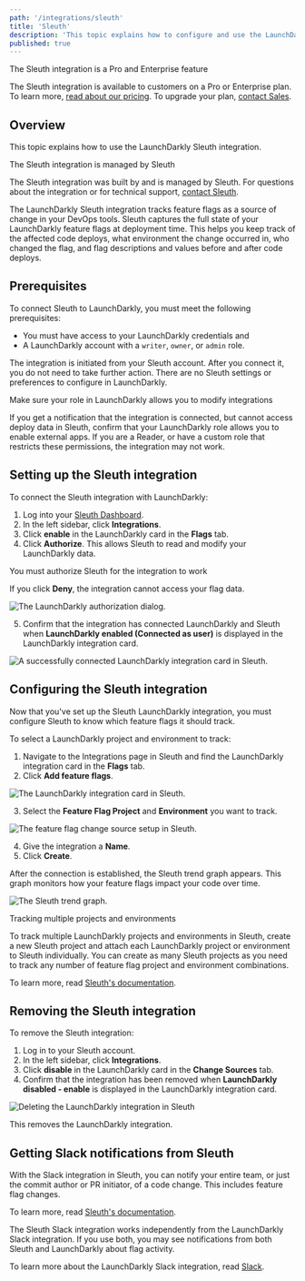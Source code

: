 ```yaml
---
path: '/integrations/sleuth'
title: 'Sleuth'
description: 'This topic explains how to configure and use the LaunchDarkly integration to track feature flags as a source of change in Sleuth.'
published: true
---
```


<Callout intent="primary">
<CalloutTitle>The Sleuth integration is a Pro and Enterprise feature</CalloutTitle>
<CalloutDescription>

The Sleuth integration is available to customers on a Pro or Enterprise plan. To learn more, [read about our pricing](https://launchdarkly.com/pricing/). To upgrade your plan, [contact Sales](https://launchdarkly.com/contact-sales/).

</CalloutDescription>
</Callout>

## Overview

This topic explains how to use the LaunchDarkly Sleuth integration.

<Callout intent="info">
<CalloutTitle>The Sleuth integration is managed by Sleuth</CalloutTitle>
<CalloutDescription>

The Sleuth integration was built by and is managed by Sleuth. For questions about the integration or for technical support, [contact Sleuth](https://www.sleuth.io/).

</CalloutDescription>
</Callout>

The LaunchDarkly Sleuth integration tracks feature flags as a source of change in your DevOps tools. Sleuth captures the full state of your LaunchDarkly feature flags at deployment time. This helps you keep track of the affected code deploys, what environment the change occurred in, who changed the flag, and flag descriptions and values before and after code deploys.

## Prerequisites

To connect Sleuth to LaunchDarkly, you must meet the following prerequisites:

* You must have access to your LaunchDarkly credentials and
* A LaunchDarkly account with a `writer`, `owner`, or `admin` role.

The integration is initiated from your Sleuth account. After you connect it, you do not need to take further action. There are no Sleuth settings or preferences to configure in LaunchDarkly.

<Callout intent="alert">
<CalloutTitle>Make sure your role in LaunchDarkly allows you to modify integrations</CalloutTitle>
<CalloutDescription>

If you get a notification that the integration is connected, but cannot access deploy data in Sleuth, confirm that your LaunchDarkly role allows you to enable external apps. If you are a Reader, or have a custom role that restricts these permissions, the integration may not work.

</CalloutDescription>
</Callout>

## Setting up the Sleuth integration

To connect the Sleuth integration with LaunchDarkly:

1. Log into your [Sleuth Dashboard](https://app.sleuth.io/accounts/login/).
2. In the left sidebar, click **Integrations**.
3. Click **enable** in the LaunchDarkly card in the **Flags** tab.
4. Click **Authorize**. This allows Sleuth to read and modify your LaunchDarkly data.

<Callout intent="info">
<CalloutTitle>You must authorize Sleuth for the integration to work</CalloutTitle>
<CalloutDescription>

If you click **Deny**, the integration cannot access your flag data.

</CalloutDescription>
</Callout>

![The LaunchDarkly authorization dialog.](sleuth-ld-integration-auth-dialog.png)

5. Confirm that the integration has connected LaunchDarkly and Sleuth when **LaunchDarkly enabled (Connected as user)** is displayed in the LaunchDarkly integration card.

![A successfully connected LaunchDarkly integration card in Sleuth.](sleuth-ld-integration-success-dialog_3.png)

## Configuring the Sleuth integration

Now that you've set up the Sleuth LaunchDarkly integration, you must configure Sleuth to know which feature flags it should track.

To select a LaunchDarkly project and environment to track:

1. Navigate to the Integrations page in Sleuth and find the LaunchDarkly integration card in the **Flags** tab.
2. Click **Add feature flags**.

![The LaunchDarkly integration card in Sleuth.](sleuth-ld-integration-success-dialog_3.png)

3. Select the **Feature Flag Project** and **Environment** you want to track.

![The feature flag change source setup in Sleuth.](sleuth-ld-integration-config-dialog.png)

4. Give the integration a **Name**.
5. Click **Create**.

After the connection is established, the Sleuth trend graph appears. This graph monitors how your feature flags impact your code over time.

![The Sleuth trend graph.](sleuth-ld-integration-trendgraph.png)

<Callout intent="info">
<CalloutTitle>Tracking multiple projects and environments</CalloutTitle>
<CalloutDescription>

To track multiple LaunchDarkly projects and environments in Sleuth, create a new Sleuth project and attach each LaunchDarkly project or environment to Sleuth individually. You can create as many Sleuth projects as you need to track any number of feature flag project and environment combinations.

To learn more, read [Sleuth's documentation](https://help.sleuth.io/projects#creating-a-project).

</CalloutDescription>
</Callout>

## Removing the Sleuth integration

To remove the Sleuth integration:

1. Log in to your Sleuth account.
2. In the left sidebar, click **Integrations**.
3. Click **disable** in the LaunchDarkly card in the **Change Sources** tab.
4. Confirm that the integration has been removed when **LaunchDarkly disabled - enable** is displayed in the LaunchDarkly integration card.

![Deleting the LaunchDarkly integration in Sleuth](sleuth-ld-integration-delete_2.png)

This removes the LaunchDarkly integration.

## Getting Slack notifications from Sleuth

With the Slack integration in Sleuth, you can notify your entire team, or just the commit author or PR initiator, of a code change. This includes feature flag changes.

To learn more, read [Sleuth's documentation](https://help.sleuth.io/integrations-1/slack).

The Sleuth Slack integration works independently from the LaunchDarkly Slack integration. If you use both, you may see notifications from both Sleuth and LaunchDarkly about flag activity.

To learn more about the LaunchDarkly Slack integration, read [Slack](/integrations/slack/).

